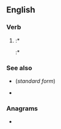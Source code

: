==English==

===Verb===
{{head|en|verb form}}

# {{lb|en|nonstandard|humorous}} {{en-past of|squeeze}}
#:* {{quote-web
|year=1995
|year_published=
|edition=2, reprint, revised
|editor=
|author=
|quotee=President Ronald Reagan, 1985
|title=Merriam-Webster's Dictionary of English Usage
|chapter=
|url=http://books.google.com/books?id=2yJusP0vrdgC&pg=PA16&dq=accidently&hl=es-419&sa=X&ei=3AeaT4P7M8qFgwfykp2mDw&ved=0CEoQ6AEwBA#v=onepage&q=accidently&f=false
|genre=
|publisher=Merriam-Webster
|isbn=9780877791324
|page=16
|passage=Ronald Reagan …: <blockquote>I picked at it and '''squoze''' it and so forth … </blockquote> '''Squoze''' is apparently the most common of a number of dialectal variants of the past tense of ''squeeze''. It is attested in both British and American dialect: The OED Supplement shows it in American English since 1844.
}}
#:* {{quote-web
|date=2009-03-09
|year=
|first=
|last=
|author=John DeNardo
|authorlink=
|title=SF Signal Welcomes Pete Tzinski
|site=SF Signal
|url=http://www.sfsignal.com/archives/2009/03/sf_signal_welcomes_pete_tzinski/
|archiveorg=
|accessdate=2012-09-18
|passage=Just when you think we '''squoze''' (yes, that’s a word) the blogosphere dry,
}}

===See also===
* {{l|en|squeezed}} (''standard form'')
* {{l|en|squozen}}

===Anagrams===
* {{anagrams|en|Zoques}}